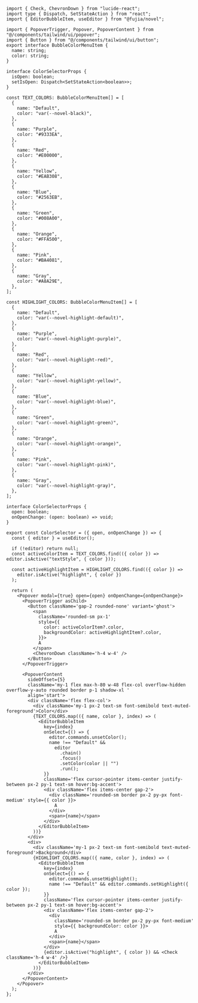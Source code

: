```tsx color-selector.tsx
import { Check, ChevronDown } from "lucide-react";
import type { Dispatch, SetStateAction } from "react";
import { EditorBubbleItem, useEditor } from "@fujia/novel";

import { PopoverTrigger, Popover, PopoverContent } from "@/components/tailwind/ui/popover";
import { Button } from "@/components/tailwind/ui/button";
export interface BubbleColorMenuItem {
  name: string;
  color: string;
}

interface ColorSelectorProps {
  isOpen: boolean;
  setIsOpen: Dispatch<SetStateAction<boolean>>;
}

const TEXT_COLORS: BubbleColorMenuItem[] = [
  {
    name: "Default",
    color: "var(--novel-black)",
  },
  {
    name: "Purple",
    color: "#9333EA",
  },
  {
    name: "Red",
    color: "#E00000",
  },
  {
    name: "Yellow",
    color: "#EAB308",
  },
  {
    name: "Blue",
    color: "#2563EB",
  },
  {
    name: "Green",
    color: "#008A00",
  },
  {
    name: "Orange",
    color: "#FFA500",
  },
  {
    name: "Pink",
    color: "#BA4081",
  },
  {
    name: "Gray",
    color: "#A8A29E",
  },
];

const HIGHLIGHT_COLORS: BubbleColorMenuItem[] = [
  {
    name: "Default",
    color: "var(--novel-highlight-default)",
  },
  {
    name: "Purple",
    color: "var(--novel-highlight-purple)",
  },
  {
    name: "Red",
    color: "var(--novel-highlight-red)",
  },
  {
    name: "Yellow",
    color: "var(--novel-highlight-yellow)",
  },
  {
    name: "Blue",
    color: "var(--novel-highlight-blue)",
  },
  {
    name: "Green",
    color: "var(--novel-highlight-green)",
  },
  {
    name: "Orange",
    color: "var(--novel-highlight-orange)",
  },
  {
    name: "Pink",
    color: "var(--novel-highlight-pink)",
  },
  {
    name: "Gray",
    color: "var(--novel-highlight-gray)",
  },
];

interface ColorSelectorProps {
  open: boolean;
  onOpenChange: (open: boolean) => void;
}

export const ColorSelector = ({ open, onOpenChange }) => {
  const { editor } = useEditor();

  if (!editor) return null;
  const activeColorItem = TEXT_COLORS.find(({ color }) => editor.isActive("textStyle", { color }));

  const activeHighlightItem = HIGHLIGHT_COLORS.find(({ color }) =>
    editor.isActive("highlight", { color })
  );

  return (
    <Popover modal={true} open={open} onOpenChange={onOpenChange}>
      <PopoverTrigger asChild>
        <Button className='gap-2 rounded-none' variant='ghost'>
          <span
            className='rounded-sm px-1'
            style={{
              color: activeColorItem?.color,
              backgroundColor: activeHighlightItem?.color,
            }}>
            A
          </span>
          <ChevronDown className='h-4 w-4' />
        </Button>
      </PopoverTrigger>

      <PopoverContent
        sideOffset={5}
        className='my-1 flex max-h-80 w-48 flex-col overflow-hidden overflow-y-auto rounded border p-1 shadow-xl '
        align='start'>
        <div className='flex flex-col'>
          <div className='my-1 px-2 text-sm font-semibold text-muted-foreground'>Color</div>
          {TEXT_COLORS.map(({ name, color }, index) => (
            <EditorBubbleItem
              key={index}
              onSelect={() => {
                editor.commands.unsetColor();
                name !== "Default" &&
                  editor
                    .chain()
                    .focus()
                    .setColor(color || "")
                    .run();
              }}
              className='flex cursor-pointer items-center justify-between px-2 py-1 text-sm hover:bg-accent'>
              <div className='flex items-center gap-2'>
                <div className='rounded-sm border px-2 py-px font-medium' style={{ color }}>
                  A
                </div>
                <span>{name}</span>
              </div>
            </EditorBubbleItem>
          ))}
        </div>
        <div>
          <div className='my-1 px-2 text-sm font-semibold text-muted-foreground'>Background</div>
          {HIGHLIGHT_COLORS.map(({ name, color }, index) => (
            <EditorBubbleItem
              key={index}
              onSelect={() => {
                editor.commands.unsetHighlight();
                name !== "Default" && editor.commands.setHighlight({ color });
              }}
              className='flex cursor-pointer items-center justify-between px-2 py-1 text-sm hover:bg-accent'>
              <div className='flex items-center gap-2'>
                <div
                  className='rounded-sm border px-2 py-px font-medium'
                  style={{ backgroundColor: color }}>
                  A
                </div>
                <span>{name}</span>
              </div>
              {editor.isActive("highlight", { color }) && <Check className='h-4 w-4' />}
            </EditorBubbleItem>
          ))}
        </div>
      </PopoverContent>
    </Popover>
  );
};
```
